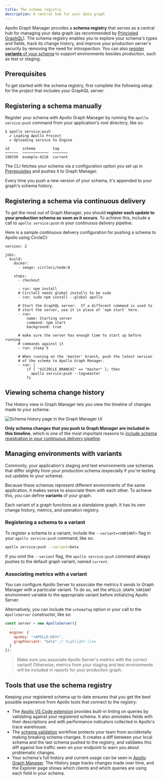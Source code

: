 ```yaml
---
title: The schema registry
description: A central hub for your data graph
---
```



Apollo Graph Manager provides a **schema registry** that serves as a central hub for managing your data graph (as recommended by [Principled GraphQL](https://principledgraphql.com/integrity#3-track-the-schema-in-a-registry)). The schema registry enables you to explore your schema's types and fields, track its change history, and improve your production server's security by removing the need for introspection. You can also [register **variants** of your schema](#managing-environments-with-variants) to support environments besides production, such as test or staging.

<VideoFrame
  title="Tracking your GraphQL Schema in a Registry"
  src="https://www.youtube.com/embed/duwM95RsiBs"
/>

## Prerequisites

To get started with the schema registry, first complete the following setup for the project that includes your GraphQL server:

<ProjectConfigPanel />

## Registering a schema manually

Register your schema with Apollo Graph Manager by running the `apollo service:push` command from your application's root directory, like so:

```
$ apollo service:push
  ✔ Loading Apollo Project
  ✔ Uploading service to Engine

id      schema        tag
──────  ────────────  ───────
190330  example-4218  current
```

The CLI fetches your schema via a configuration option you set up in [Prerequisites](#prerequisites) and pushes it to Graph Manager.

Every time you push a new version of your schema, it's appended to your graph's schema history.

## Registering a schema via continuous delivery

To get the most out of Graph Manager, you should **register each update to your production schema as soon as it occurs**. To achieve this, include a call to `apollo service:push` in your continuous delivery pipeline.

Here is a sample continuous delivery configuration for pushing a schema to Apollo using CircleCI:

```yaml{13,29-31}
version: 2

jobs:
  build:
    docker:
      - image: circleci/node:8

    steps:
      - checkout

      - run: npm install
      # CircleCI needs global installs to be sudo
      - run: sudo npm install --global apollo

      # Start the GraphQL server.  If a different command is used to
      # start the server, use it in place of `npm start` here.
      - run:
          name: Starting server
          command: npm start
          background: true

      # make sure the server has enough time to start up before running
      # commands against it
      - run: sleep 5

      # When running on the 'master' branch, push the latest version
      # of the schema to Apollo Graph Manager.
      - run: |
          if [ "${CIRCLE_BRANCH}" == "master" ]; then
            apollo service:push --tag=master
          fi
```

## Viewing schema change history

The History view in Graph Manager lets you view the timeline of changes made to your schema:

![Schema history page in the Graph Manager UI](./img//schema-history.png)

**Only schema changes that you push to Graph Manager are included in this timeline**, which is one of the most important reasons to [include schema registration in your continuous delivery pipeline](#registering-a-schema-via-continuous-delivery).

## Managing environments with variants

Commonly, your application's staging and test environments use schemas that differ slightly from your production schema (especially if you're testing out updates to your schema).

Because these schemas represent different environments of the same application, it makes sense to associate them with each other. To achieve this, you can define **variants** of your graph.

Each variant of a graph functions as a standalone graph. It has its own change history, metrics, and operation registry.

### Registering a schema to a variant

To register a schema to a variant, include the `--variant=<VARIANT>` flag in your `apollo service:push` command, like so:

```bash
apollo service:push --variant=beta
```

If you omit the `--variant` flag, the `apollo service:push` command always pushes to the default graph variant, named `current`.

### Associating metrics with a variant

You can configure Apollo Server to associate the metrics it sends to Graph Manager with a particular variant. To do so, set the `APOLLO_GRAPH_VARIANT` environment variable to the appropriate variant before initializing Apollo Server.

Alternatively, you can include the `schemaTag` option in your call to the `ApolloServer` constructor, like so:

```js
const server = new ApolloServer({
  ...
  engine: {
    apiKey: "<APOLLO_KEY>",
    graphVariant: "beta" // highlight-line
  }
});
```

> Make sure you associate Apollo Server's metrics with the correct variant! Otherwise, metrics from your staging and test environments will be included in reports for your production graph.

## Tools that use the schema registry

Keeping your registered schema up to date ensures that you get the best possible experience from Apollo tools that connect to the registry:

- The [Apollo VS Code extension](https://marketplace.visualstudio.com/items?itemName=apollographql.vscode-apollo) provides built-in linting on queries by validating against your registered schema. It also annotates fields with their descriptions and with performance indicators collected in Apollo's trace warehouse.
- The [schema validation](/schema-validation/) workflow protects your team from accidentally making breaking schema changes. It creates a diff between your local schema and the last schema pushed to the registry, and validates this diff against live traffic seen on your endpoint to warn you about problematic changes.
- Your schema's full history and current usage can be seen in [Apollo Graph Manager](https://engine.apollographql.com). The History page tracks changes made over time, and the Explorer page shows which clients and which queries are using each field in your schema.
